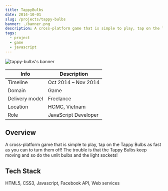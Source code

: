 ```yaml
---
title: TappyBulbs
date: 2014-10-01
slug: /projects/tappy-bulbs
banner: ./banner.png
description: A cross-platform game that is simple to play, tap on the Tappy Bulbs as fast as you can to turn them off!
tags:
  - project
  - game
  - javascript
---
```


![tappy-bulbs's banner](./banner.png)

| Info           | Description          |
| -------------- | -------------------- |
| Timeline       | Oct 2014 – Nov 2014  |
| Domain         | Game                 |
| Delivery model | Freelance            |
| Location       | HCMC, Vietnam        |
| Role           | JavaScript Developer |

## Overview

A cross-platform game that is simple to play, tap on the Tappy Bulbs as fast as you can to turn them off! The trouble is that the Tappy Bulbs keep moving and so do the unlit bulbs and the light sockets!

## Tech Stack

HTML5, CSS3, Javascript, Facebook API, Web services

